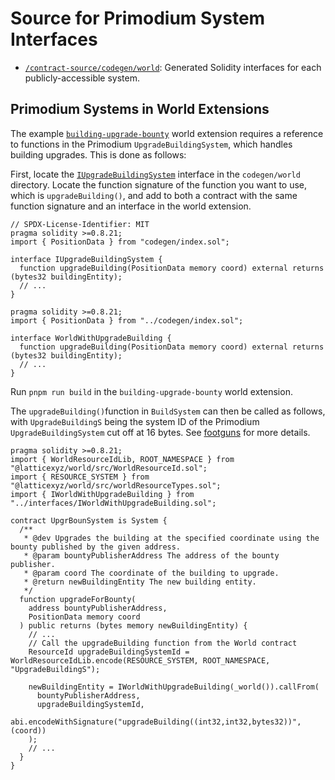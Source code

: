 # Source for Primodium System Interfaces

- [`/contract-source/codegen/world`](https://github.com/primodiumxyz/developer/blob/main/contract-source/codegen/world): Generated Solidity interfaces for each publicly-accessible system.

## Primodium Systems in World Extensions

The example [`building-upgrade-bounty`](../world-extension/examples.mdx) world extension requires a reference to functions in the Primodium `UpgradeBuildingSystem`, which handles building upgrades. This is done as follows:

First, locate the [`IUpgradeBuildingSystem`](https://github.com/primodiumxyz/developer/blob/main/contract-source/codegen/world/IUpgradeBuildingSystem.sol) interface in the `codegen/world` directory. Locate the function signature of the function you want to use, which is `upgradeBuilding()`, and add to both a contract with the same function signature and an interface in the world extension.

```solidity filename="/contract-source/codegen/world/IUpgradeBuildingSystem.sol" showLineNumbers {6}
// SPDX-License-Identifier: MIT
pragma solidity >=0.8.21;
import { PositionData } from "codegen/index.sol";

interface IUpgradeBuildingSystem {
  function upgradeBuilding(PositionData memory coord) external returns (bytes32 buildingEntity);
  // ...
}
```

```solidity filename="/contract-source/codegen/world/interfaces.sol" showLineNumbers {5}
pragma solidity >=0.8.21;
import { PositionData } from "../codegen/index.sol";

interface WorldWithUpgradeBuilding {
  function upgradeBuilding(PositionData memory coord) external returns (bytes32 buildingEntity);
  // ...
}
```

Run `pnpm run build` in the `building-upgrade-bounty` world extension.

The `upgradeBuilding()`function in `BuildSystem` can then be called as follows, with `UpgradeBuildingS` being the system ID of the Primodium `UpgradeBuildingSystem` cut off at 16 bytes. See [footguns](../world-extension/footguns.mdx) for more details.

```solidity copy filename="/examples/building-upgrade-bounty/packages/contracts/src/systems/UpgrBounSystem.sol" showLineNumbers {19-25}
pragma solidity >=0.8.21;
import { WorldResourceIdLib, ROOT_NAMESPACE } from "@latticexyz/world/src/WorldResourceId.sol";
import { RESOURCE_SYSTEM } from "@latticexyz/world/src/worldResourceTypes.sol";
import { IWorldWithUpgradeBuilding } from "../interfaces/IWorldWithUpgradeBuilding.sol";

contract UpgrBounSystem is System {
  /**
   * @dev Upgrades the building at the specified coordinate using the bounty published by the given address.
   * @param bountyPublisherAddress The address of the bounty publisher.
   * @param coord The coordinate of the building to upgrade.
   * @return newBuildingEntity The new building entity.
   */
  function upgradeForBounty(
    address bountyPublisherAddress,
    PositionData memory coord
  ) public returns (bytes memory newBuildingEntity) {
    // ...
    // Call the upgradeBuilding function from the World contract
    ResourceId upgradeBuildingSystemId = WorldResourceIdLib.encode(RESOURCE_SYSTEM, ROOT_NAMESPACE, "UpgradeBuildingS");

    newBuildingEntity = IWorldWithUpgradeBuilding(_world()).callFrom(
      bountyPublisherAddress,
      upgradeBuildingSystemId,
      abi.encodeWithSignature("upgradeBuilding((int32,int32,bytes32))", (coord))
    );
    // ...
  }
}

```
